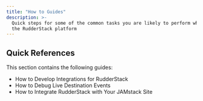 ```yaml
---
title: "How to Guides"
description: >-
  Quick steps for some of the common tasks you are likely to perform while using
  the RudderStack platform
---
```


## Quick References

This section contains the following guides:

* <Link to="/user-guides/how-to-guides/developing-integrations-for-rudderstack/">How to Develop Integrations for RudderStack</Link>

* <Link to="/user-guides/how-to-guides/live-destination-event-debugger/">How to Debug Live Destination Events</Link>

* <Link to="/user-guides/how-to-guides/rudderstack-jamstack-integration/">How to Integrate RudderStack with Your JAMstack Site</Link>


